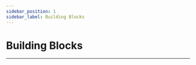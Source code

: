 ```yaml
---
sidebar_position: 1
sidebar_label: Building Blocks
---
```





# Building Blocks
---

<cardbox>
  <card
    href="./nezhaa-inventors-kit/"
    title="Nezhaa Inventors Kit"
    description="36 in 1 Nezha-A Inventor's kit for Arduino is based on Nezha-A master box. It contains several sensors and modules, including an OLED display, potentiometer, ultrasonic sound sensor, two buttons, dual line-tracking sensor, and etc. It also contains more than 300 building blocks. We have paired this kit with 36 interesting cases and detailed block assembly diagrams. It allows children to experience the fun of exploring building structures while learning to program and fully stimulates their creativity and imagination.Follow us and start with the 36 in 1 Nezha-A Inventor's kit for Arduino and let every child become an inventor!"
    img={nezhaa_inventors_kit_Icon}
  />
</cardbox>
